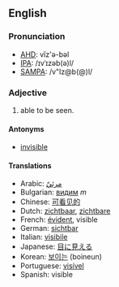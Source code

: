 ==English==
===Pronunciation===
*[[w:AHD|AHD]]: vĭz'ə-bəl
*[[w:IPA|IPA]]: /ɪvˈɪzəb(ə)l/
*[[w:SAMPA|SAMPA]]: /v"Iz@b(@)l/

===Adjective===

#able to be seen.

====Antonyms====
*[[invisible]]

====Translations====

*Arabic: [[مرئيّ]]
*Bulgarian: [[видим]] ''m''
*Chinese: [[可看见的]]
*Dutch: [[zichtbaar]], [[zichtbare]]
*French: [[évident]], visible
*German: [[sichtbar]]
*Italian: [[visibile]]
*Japanese: [[目に見える]]
*Korean: [[보이는]] (boineun)
*Portuguese: [[visível]]
*Spanish: visible